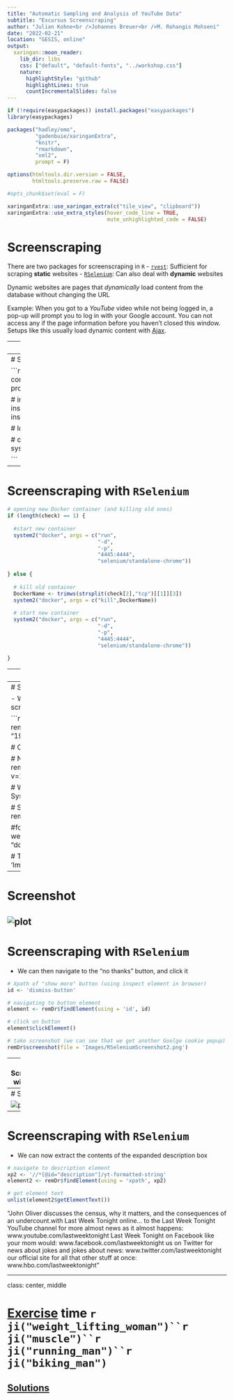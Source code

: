 ```yaml
---
title: "Automatic Sampling and Analysis of YouTube Data"
subtitle: "Excursus Screenscraping"
author: "Julian Kohne<br />Johannes Breuer<br />M. Rohangis Mohseni"
date: "2022-02-21"
location: "GESIS, online"
output:
  xaringan::moon_reader:
    lib_dir: libs
    css: ["default", "default-fonts", "../workshop.css"]
    nature:
      highlightStyle: "github"
      highlightLines: true
      countIncrementalSlides: false
---
```


```r
if (!require(easypackages)) install.packages("easypackages")
library(easypackages)

packages("hadley/emo",
         "gadenbuie/xaringanExtra",
         "knitr",
         "rmarkdown",
         "xml2",
         prompt = F)

options(htmltools.dir.version = FALSE,
        htmltools.preserve.raw = FALSE)

#opts_chunk$set(eval = F)

xaringanExtra::use_xaringan_extra(c("tile_view", "clipboard"))
xaringanExtra::use_extra_styles(hover_code_line = TRUE,
                                mute_unhighlighted_code = FALSE)
```


# Screenscraping

There are two packages for screenscraping in `R`
  - [`rvest`](https://github.com/tidyverse/rvest): Sufficient for scraping **static** websites
  - [`RSelenium`](https://github.com/ropensci/RSelenium): Can also deal with **dynamic** websites

Dynamic websites are pages that _dynamically_ load content from the database without
changing the URL

Example: When you got to a _YouTube_ video while not being logged in, a pop-up will prompt you
to log in with your Google account. You can not access any if the page information
before you haven't closed this window. Setups like this usually load dynamic content with [Ajax](https://en.wikipedia.org/wiki/Ajax_(programming)).

---
# Screenscraping with `rvest`

```r
# installing and loading the package
if ("rvest" %in% installed.packages() != TRUE) {
  install.packages("rvest")};library(rvest)

# defining website and XPath from inspect function in browser
page <- "https://en.wikipedia.org/wiki/List_of_most-viewed_YouTube_videos"
Xp <- "/html/body/div[3]/div[3]/div[5]/div[1]/table[3]/tbody" 

# getting page
Website <- read_html(page)

# getting node containing the table
Description <- html_nodes(Website, xpath = Xp)

# printing info table
info <- as.data.frame(html_table(Description, header = TRUE, fill = TRUE))[c(-1),]
```

---
# Screenscraping with `RSelenium`

```r
# We first have to configure Docker and open a Docker container:
# https://cran.r-project.org/web/packages/RSelenium/vignettes/docker.html

# installing package
if ("RSelenium" %in% installed.packages() != TRUE) {
  install.packages("RSelenium")
}

# loading package
library(RSelenium)

# opening Docker container from system
check <- system2("docker", args = "ps", stdout = TRUE)

```

---
# Screenscraping with `RSelenium`

```r

# opening new Docker container (and killing old ones)
if (length(check) == 1) {
  
  #start new container
  system2("docker", args = c("run",
                             "-d",
                             "-p",
                             "4445:4444",
                             "selenium/standalone-chrome"))
  
} else {
  
  # kill old container
  DockerName <- trimws(strsplit(check[2],"tcp")[[1]][3])
  system2("docker", args = c("kill",DockerName))
  
  # start new container
  system2("docker", args = c("run",
                             "-d",
                             "-p",
                             "4445:4444",
                             "selenium/standalone-chrome"))
  
}

```
---
# Screenscraping with `RSelenium`

```r
# Assigning Google Chrome Docker session
remDr <- RSelenium::remoteDriver(remoteServerAddr = "localhost",
                                 port = 4445L,
                                 browserName = "chrome")

# Waiting for 5 seconds to finish initialization of Docker session
Sys.sleep(5)

```

---
# Screenscraping with `RSelenium`

- We can now navigate to a website and print a screenshot

```r

# assigning IP
remDr <- remoteDriver(remoteServerAddr = "193.197.93.156", port = 4445L) 

# Open remote connection
remDr$open()

# Navigate to website
remDr$navigate("https://www.youtube.com/watch?v=1aheRpmurAo&")

# Wait for 2 seconds for the website to load
Sys.sleep(2)

# Scroll down a bit
#webElem <- remDr$findElement("css", "body")

#for (i in 20){
#  webElem$sendKeysToElement(list(key = "down_arrow"))
#}

# Take screenshot
remDr$screenshot(file = 'Images/RSeleniumScreenshot.png')
```
---
# Screenshot 

![plot](Images/RSeleniumScreenshot.png)
---
# Screenscraping with `RSelenium`
 - We can then navigate to the "no thanks" button, and click it
 
```r

# Xpath of "show more" button (using inspect element in browser)
id <- 'dismiss-button'

# navigating to button element
element <- remDr$findElement(using = 'id', id)

# click on button
element$clickElement()

# take screenshot (we can see that we get another Goolge cookie popup)
remDr$screenshot(file = 'Images/RSeleniumScreenshot2.png')

```

---
# Screenscraping with `RSelenium`

- We need to click the "I agree" button to get rid of the popup

```r


######## CONTINUE NEW SCRIPT HERE!

```
---
# Screenshot 

![plot](Images/RSeleniumScreenshot2.png)

---
# Screenscraping with `RSelenium`

- We can now extract the contents of the expanded description box

```r

# navigate to description element
xp2 <- '//*[@id="description"]/yt-formatted-string'
element2 <- remDr$findElement(using = 'xpath', xp2)

# get element text
unlist(element2$getElementText())

```

"John Oliver discusses the census, why it matters, and the consequences of an undercount.\n\nConnect with Last Week Tonight online... \n\nSubscribe to the Last Week Tonight YouTube channel for more almost news as it almost happens: www.youtube.com/lastweektonight \n\nFind Last Week Tonight on Facebook like your mom would: www.facebook.com/lastweektonight \n\nFollow us on Twitter for news about jokes and jokes about news: www.twitter.com/lastweektonight \n\nVisit our official site for all that other stuff at once: www.hbo.com/lastweektonight"

---
class: center, middle

# [Exercise](https://jobreu.github.io/youtube-workshop-gesis-2020/exercises/A2_Excursus_Screenscraping_question.html) time `r ji("weight_lifting_woman")``r ji("muscle")``r ji("running_man")``r ji("biking_man")`

## [Solutions](https://jobreu.github.io/youtube-workshop-gesis-2020/solutions/A2_Excursus_Screenscraping_solution.html)
